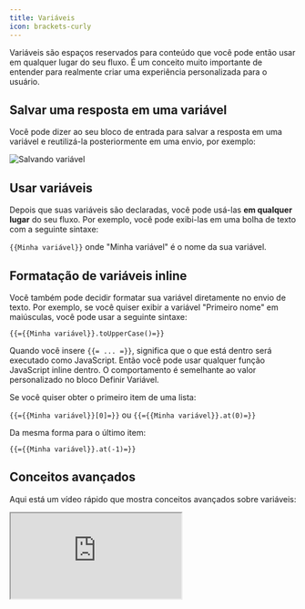 ```yaml
---
title: Variáveis
icon: brackets-curly
---
```


Variáveis são espaços reservados para conteúdo que você pode então usar em qualquer lugar do seu fluxo. É um conceito muito importante de entender para realmente criar uma experiência personalizada para o usuário.

## Salvar uma resposta em uma variável

Você pode dizer ao seu bloco de entrada para salvar a resposta em uma variável e reutilizá-la posteriormente em uma envio, por exemplo:

<Frame>
  <img src="/images/variables/question.png" alt="Salvando variável" />
</Frame>

## Usar variáveis

Depois que suas variáveis são declaradas, você pode usá-las **em qualquer lugar** do seu fluxo. Por exemplo, você pode exibi-las em uma bolha de texto com a seguinte sintaxe:

`{{Minha variável}}` onde "Minha variável" é o nome da sua variável.

## Formatação de variáveis inline

Você também pode decidir formatar sua variável diretamente no envio de texto. Por exemplo, se você quiser exibir a variável "Primeiro nome" em maiúsculas, você pode usar a seguinte sintaxe:

`{{={{Minha variável}}.toUpperCase()=}}`

Quando você insere `{{= ... =}}`, significa que o que está dentro será executado como JavaScript. Então você pode usar qualquer função JavaScript inline dentro. O comportamento é semelhante ao valor personalizado no bloco Definir Variável.

Se você quiser obter o primeiro item de uma lista:

`{{={{Minha variável}}[0]=}}` ou `{{={{Minha variável}}.at(0)=}}`

Da mesma forma para o último item:

`{{={{Minha variável}}.at(-1)=}}`

## Conceitos avançados

Aqui está um vídeo rápido que mostra conceitos avançados sobre variáveis:

<div className="relative" style={{ paddingBottom: '64.5933014354067%' }}>
  <iframe
    src="https://www.youtube.com/embed/o715Tjv1ijI"
    allowFullScreen
    className="absolute top-0 left-0 w-full h-full"
  />TODO: mudar vídeo
</div>

### Variáveis ocultas

As variáveis do seu fluxo não precisam ser exibidas para o contato. Você poderia criar variáveis que são usadas apenas internamente pela automação e exibidas nos seus resultados. Isso permite adicionar algum contexto a uma sessão, por exemplo, um ID de usuário, um parâmetro utm_source (no caso de uma campanha de marketing) ou qualquer outra coisa.

Você só precisa garantir que as variáveis existam no menu de variáveis:

<Frame style={{ maxWidth: '300px' }}>
  <img src="/images/variables/declaring.png" alt="Menu de variáveis" />
</Frame>

(Este menu pode ser encontrado em qualquer lugar onde você pode adicionar variáveis. Ele é global para o fluxo.)

Então os valores estarão disponíveis na página de Resultados em colunas específicas:

<Frame>
  <img
    src="/images/variables/hiddenVariablesResults.png"
    alt="Variáveis nos resultados"
  />
</Frame>

### Tipos de valor válidos

O conteúdo das variáveis pode ser um texto (`string`) ou uma lista de textos (`string[]`).

```ts
// ✅ Bom
'Olá', ['item 1', 'item 2']

// ❌ Ruim
2, true, { foo: 'bar' }
// Será automaticamente convertido para
'2', 'true', '{ foo: "bar" }'
```
Se você fornecer um objeto, número ou booleano. Ele sempre será convertido em um texto
ou uma lista de textos antes que a variável seja salva no banco de dados.

Essa limitação é intencional. As variáveis devem ter um conteúdo simples. Isso força você a ter uma estrutura mais limpa e a usar o conteúdo da variável de forma mais significativa.

Em alguns casos, o conteúdo da variável será analisado dinamicamente para corresponder ao seu tipo pretendido. Por exemplo, se você fornecer um texto que
parece um número em um bloco de condição, ele será convertido em um número durante a execução da condição.

Se você realmente precisar salvar um conteúdo complexo em uma variável, por exemplo, um objeto, você pode usar a função `JSON.stringify` para convertê-lo em um texto. E sempre que estiver usando a variável, você pode analisá-la dinamicamente de volta em um objeto usando `JSON.parse` em um [formato inline](#inline-variable-formatting):

```ts
{{=JSON.parse({{My object variable}})=}}
```
